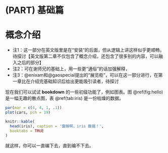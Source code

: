 \mainmatter

# (PART) 基础篇 {-}

# 概念介绍 {#concept}

- 注1：这一部分在英文版里是在“安装”的后面，但从逻辑上讲这样似乎更顺畅，待探讨【英文版第二章不仅包含了概念介绍，还包含了很多别的内容，可以融入之后的部分】
- 注2：可在谢师兄的基础上，用一些更“通俗”的话加强解释，
- 注3：@enixam和@gaospecial提出的“展览柜”，可以在这一部分进行，在第一章比在介绍完基础知识后给出更能吸引读者，待探讨

现在我们可以试试 **bookdown** 的一些初级功能了，例如图表。图 \@ref(fig:hello) 是一幅无趣的散点图，表 \@ref(tab:iris) 是一份枯燥的数据。

```r
par(mar = c(4, 4, 1, .1))
plot(cars, pch = 19)
```

```r
knitr::kable(
  head(iris), caption = '雷猴啊，iris 数据！',
  booktabs = TRUE
)
```

就这样，你可以一直编下去，直到编不下去。
